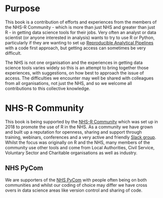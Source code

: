 # Purpose

This book is a contribution of efforts and experiences from the members of the NHS-R Community - which is more than just NHS and greater than just R - in getting data science tools for their jobs. 
Very often an analyst or data scientist (or anyone interested in analysis) wants to try to use R or Python, particularly if they are wanting to set up [Reproducible Analytical Pipelines](https://analysisfunction.civilservice.gov.uk/support/reproducible-analytical-pipelines/) with a code first approach, but getting access can sometimes be very difficult. 

The NHS is not one organisation and the experiences in getting data science tools varies widely so this is an attempt to bring together those experiences, with suggestions, on how best to approach the issue of access. 
The difficulties we encounter may well be shared with colleagues from all organisations, not just the NHS, and so we welcome all contributions to this collective knowledge.

# NHS-R Community

This book is being supported by the [NHS-R Community](https://nhsrcommunity.com/) which was set up in 2018 to promote the use of R in the NHS. 
As a community we have grown and built up a reputation for openness, sharing and support through training, webinars, conferences and a very active and friendly [Slack group](https://nhsrcommunity.slack.com/). 
Whilst the focus was originally on R and the NHS, many members of the community use other tools and come from Local Authorities, Civil Service, Voluntary Sector and Charitable organisations as well as industry. 

## NHS PyCom

We are supporters of the [NHS PyCom](https://nhs-pycom.net/) with people often being on both communities and whilst our coding of choice may differ we have cross overs in data science areas like version control and sharing of code.
